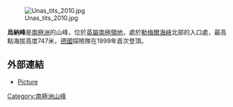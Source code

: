 [[Image:Unas_tits_2010.jpg|right]]

'''烏納峰'''是[[南極洲|南極洲]]的山峰，位於[[英屬南極領地|英屬南極領地]]，處於[[勒梅爾海峽|勒梅爾海峽]]北部的入口處，最高點海拔高度747米，[[德國|德國]]探險隊在1999年首次登頂。

==外部連結==
*[http://www.flickr.com/photos/18706689@N04/5313283488/ Picture] {{Wayback|url=http://www.flickr.com/photos/18706689@N04/5313283488/ |date=20170224152046 }}

{{Antarctica-geo-stub}}
[[Category:南極洲山峰|Category:南極洲山峰]]